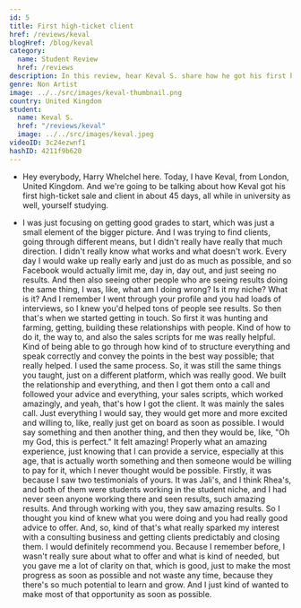 ```yaml
---
id: 5
title: First high-ticket client
href: /reviews/keval
blogHref: /blog/keval
category:
  name: Student Review
  href: /reviews
description: In this review, hear Keval S. share how he got his first high ticket client in 45 days while being a full-time student at university.
genre: Non Artist
image: ../../src/images/keval-thumbnail.png
country: United Kingdom
student:
  name: Keval S.
  href: "/reviews/keval"
  image: ../../src/images/keval.jpeg
videoID: 3c24ezwnf1
hashID: 4211f9b620
---
```


- Hey everybody, Harry Whelchel here. Today, I have Keval, from London, United Kingdom. And we're going to be talking about how Keval got his first high-ticket sale and client in about 45 days, all while in university as well, yourself studying.

- I was just focusing on getting good grades to start, which was just a small element of the bigger picture. And I was trying to find clients, going through different means, but I didn't really have really that much direction. I didn't really know what works and what doesn't work. Every day I would wake up really early and just do as much as possible, and so Facebook would actually limit me, day in, day out, and just seeing no results. And then also seeing other people who are seeing results doing the same thing, I was, like, what am I doing wrong? Is it my niche? What is it? And I remember I went through your profile and you had loads of interviews, so I knew you'd helped tons of people see results. So then that's when we started getting in touch. So first it was hunting and farming, getting, building these relationships with people. Kind of how to do it, the way to, and also the sales scripts for me was really helpful. Kind of being able to go through how kind of to structure everything and speak correctly and convey the points in the best way possible; that really helped. I used the same process. So, it was still the same things you taught, just on a different platform, which was really good. We built the relationship and everything, and then I got them onto a call and followed your advice and everything, your sales scripts, which worked amazingly, and yeah, that's how I got the client. It was mainly the sales call. Just everything I would say, they would get more and more excited and willing to, like, really just get on board as soon as possible. I would say something and then another thing, and then they would be, like, "Oh my God, this is perfect." It felt amazing! Properly what an amazing experience, just knowing that I can provide a service, especially at this age, that is actually worth something and then someone would be willing to pay for it, which I never thought would be possible. Firstly, it was because I saw two testimonials of yours. It was Jali's, and I think Rhea's, and both of them were students working in the student niche, and I had never seen anyone working there and seen results, such amazing results. And through working with you, they saw amazing results. So I thought you kind of knew what you were doing and you had really good advice to offer. And, so, kind of that's what really sparked my interest with a consulting business and getting clients predictably and closing them. I would definitely recommend you. Because I remember before, I wasn't really sure about what to offer and what is kind of needed, but you gave me a lot of clarity on that, which is good, just to make the most progress as soon as possible and not waste any time, because they there's so much potential to learn and grow. And I just kind of wanted to make most of that opportunity as soon as possible.
